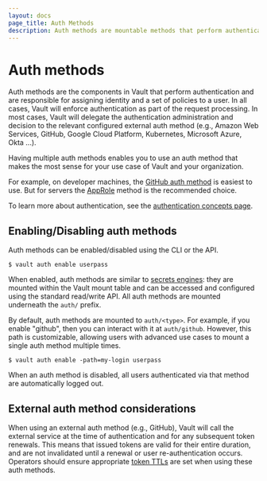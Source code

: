 ```yaml
---
layout: docs
page_title: Auth Methods
description: Auth methods are mountable methods that perform authentication for Vault.
---
```


# Auth methods

Auth methods are the components in Vault that perform authentication and are
responsible for assigning identity and a set of policies to a user. In all cases,
Vault will enforce authentication as part of the request processing. In most cases,
Vault will delegate the authentication administration and decision to the relevant configured
external auth method (e.g., Amazon Web Services, GitHub, Google Cloud Platform, Kubernetes, Microsoft
Azure, Okta ...).

Having multiple auth methods enables you to use an auth method that makes the
most sense for your use case of Vault and your organization.

For example, on developer machines, the [GitHub auth method](/docs/auth/github)
is easiest to use. But for servers the [AppRole](/docs/auth/approle)
method is the recommended choice.

To learn more about authentication, see the
[authentication concepts page](/docs/concepts/auth).

## Enabling/Disabling auth methods

Auth methods can be enabled/disabled using the CLI or the API.

```shell-session
$ vault auth enable userpass
```

When enabled, auth methods are similar to [secrets engines](/docs/secrets):
they are mounted within the Vault mount table and can be accessed
and configured using the standard read/write API. All auth methods are mounted underneath the `auth/` prefix.

By default, auth methods are mounted to `auth/<type>`. For example, if you
enable "github", then you can interact with it at `auth/github`. However, this
path is customizable, allowing users with advanced use cases to mount a single
auth method multiple times.

```shell-session
$ vault auth enable -path=my-login userpass
```

When an auth method is disabled, all users authenticated via that method are
automatically logged out.

## External auth method considerations

When using an external auth method (e.g., GitHub), Vault will call the external service
at the time of authentication and for any subsequent token renewals. This means that issued tokens
are valid for their entire duration, and are not invalidated until a renewal or user re-authentication
occurs. Operators should ensure appropriate [token TTLs](/docs/concepts/tokens#the-general-case)
are set when using these auth methods.